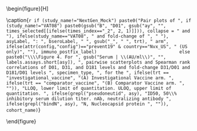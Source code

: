 \begin{figure}[H]
\center

\includegraphics[width=1\textwidth]{`r here("immuno_graphical", "output", attr(config,"config"), paste0("pairs_", asy, "_by_times", times_index, "_", bsero, "_", trt, "_", ifelse(attr(config,"config")=="prevent19" & country=="Nvx_US", "US_only_", ""), study_name, if (study_name == "NextGen_Mock") "_final", ".pdf"))`}

\caption{`r if (study_name!="NextGen_Mock") paste0("Pair plots of ", if (study_name!="VAT08") paste0(gsub("B", "D01", gsub("ay", "", times_selected[[ifelse(times_index=="_2", 2, 1)]])), collapse = " and "), ifelse(study_name=="VAT08", " and fold-change of ", " "), asyLabel, ": ", bseroLabel, " ", gsub("_", " ", trt), " arm", ifelse(attr(config,"config")=="prevent19" & country=="Nvx_US", " (US only)", ""), immuno_postfix_label)                               else paste0("\\\\Figure 4. For ", gsub("Serum | \\(AU/ml\\)", "", labels.assays.short[asy]), ", pairwise scatterplots and Spearman rank correlations of D01, D31, and D181 levels and fold-change D31/D01 and D181/D01 levels ", specimen_type, ", for the ", ifelse(trt == "investigational_vaccine", "(A) Investigational Vaccine arm. ", ifelse(trt == "comparator_vaccine", "(B) Comparator Vaccine arm. ", "")), "LLOQ, lower limit of quantitation. ULOQ, upper limit of quantitation. ", ifelse(grepl("pseudoneutid", asy), "ID50, 50\\% inhibitory serum dilution titer. nAb, neutralizing antibody ", ifelse(grepl("bindN", asy), "N, Nucleocapsid protein ", "")), cohort_name)`}

\end{figure}

\hphantom{Random text to appease the latex god}
